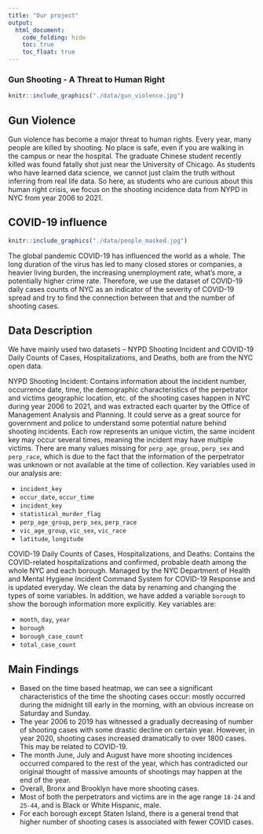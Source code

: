 ```yaml
---
title: "Our project"
output: 
  html_document:
    code_folding: hide
    toc: true
    toc_float: true
---
```


### Gun Shooting - A Threat to Human Right


```r
knitr::include_graphics("./data/gun_violence.jpg")
```


## Gun Violence

Gun violence has become a major threat to human rights. Every year, many people are killed by shooting. No place is safe, even if you are walking in the campus or near the hospital. The graduate Chinese student recently killed was found fatally shot just near the University of Chicago. As students who have learned data science, we cannot just claim the truth without inferring from real life data. So here, as students who are curious about this human right crisis, we focus on the shooting incidence data from NYPD in NYC from year 2006 to 2021.



## COVID-19 influence

```r
knitr::include_graphics("./data/people_masked.jpg")
```

The global pandemic COVID-19 has influenced the world as a whole. The long duration of the virus has led to many closed stores or companies, a heavier living burden, the increasing unemployment rate, what's more, a potentially higher crime rate. Therefore, we use the dataset of COVID-19 daily cases counts of NYC as an indicator of the severity of COVID-19 spread and try to find the connection between that and the number of shooting cases.

## Data Description
We have mainly used two datasets -- NYPD Shooting Incident and COVID-19 Daily Counts of Cases, Hospitalizations, and Deaths, both are from the NYC open data.

NYPD Shooting Incident: Contains information about the incident number, occurrence date, time, the demographic characteristics of the perpetrator and victims geographic location, etc. of the shooting cases happen in NYC during year 2006 to 2021, and was extracted each quarter by the Office of Management Analysis and Planning. It could serve as a great source for government and police to understand some potential nature behind shooting incidents. Each row represents an unique victim, the same incident key may occur several times, meaning the incident may have multiple victims. There are many values missing for `perp_age_group`, `perp_sex` and `perp_race`, which is due to the fact that the information of the perpetrator was unknown or not available at the time of collection. Key variables used in our analysis are:

* `incident_key`
* `occur_date`, `occur_time`
* `incident_key`
* `statistical_murder_flag`
* `perp_age_group`, `perp_sex`, `perp_race`
* `vic_age_group`, `vic_sex`, `vic_race`
* `latitude`, `longitude`


COVID-19 Daily Counts of Cases, Hospitalizations, and Deaths: Contains the COVID-related hospitalizations and confirmed, probable death among the whole NYC and each borough. Managed by the NYC Department of Health and Mental Hygiene Incident Command System for COVID-19 Response and is updated everyday. We clean the data by renaming and changing the types of some variables. In addition, we have added a variable `borough` to show the borough information more explicitly. Key variables are:

* `month`, `day`, `year`
* `borough`
* `borough_case_count`
* `total_case_count`


## Main Findings

* Based on the time based heatmap, we can see a significant characteristics of the time the shooting cases occur: mostly occurred during the midnight till early in the morning, with an obvious increase on Saturday and Sunday.
* The year 2006 to 2019 has witnessed a gradually decreasing of number of shooting cases with some drastic decline on certain year. However, in year 2020, shooting cases increased dramatically to over 1800 cases. This may be related to COVID-19.
* The month June, July and August have more shooting incidences occurred compared to the rest of the year, which has contradicted our original thought of massive amounts of shootings may happen at the end of the year.
* Overall, Bronx and Brooklyn have more shooting cases.
* Most of both the perpetrators and victims are in the age range `18-24` and `25-44`, and is Black or White Hispanic, male.
* For each borough except Staten Island, there is a general trend that higher number of shooting cases is associated with fewer COVID cases.

